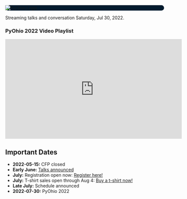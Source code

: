 <Seo title="PyOhio 2022" />

<div style="background-color: #021b2e; border-radius: 40px">
  <img
    alt="PyOhio Logo"
    src="../assets/pyohio-logo.png"
  />
</div>

Streaming talks and conversation Saturday, Jul 30, 2022.

### PyOhio 2022 Video Playlist

<iframe width="560" height="315" src="https://www.youtube.com/embed/videoseries?list=PL2k6bbM_wgjs2nto4gd8rxxcPjDX0fyn5" title="YouTube video player" frameborder="0" allow="accelerometer; autoplay; clipboard-write; encrypted-media; gyroscope; picture-in-picture" allowfullscreen></iframe>

## Important Dates

- **2022-05-15:** CFP closed
- **Early June:** [Talks announced](/program/talks)
- **July:** Registration open now: [Register here!](https://ti.to/pyohio/2022)
- **July:** T-shirt sales open through Aug 4: [Buy a t-shirt now!](https://www.customink.com/fundraising/pyohio-2022)
- **Late July:** Schedule announced
- **2022-07-30:** PyOhio 2022
